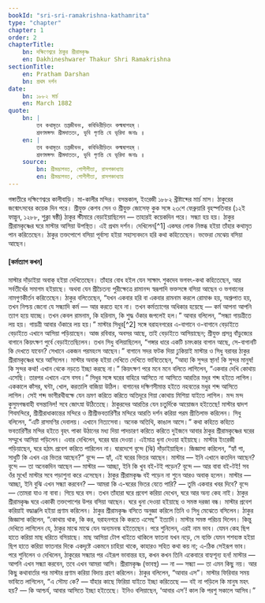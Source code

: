 ```yaml
---
bookId: "sri-sri-ramakrishna-kathamrita"
type: "chapter"
chapter: 1
order: 2
chapterTitle:
    bn: দক্ষিণেশ্বরে ঠাকুর শ্রীরামকৃষ্ণ
    en: Dakhineshwarer Thakur Shri Ramakrishna
sectionTitle:
    en: Pratham Darshan
    bn: প্রথম দর্শন
date:
    bn: ১৮৮২ মার্চ
    en: March 1882
quote:
    bn: |
        তব কথামৃতং তপ্তজীবনং, কবিভিরীড়িতং কল্মষাপহম্‌ ৷
        শ্রবণমঙ্গলং শ্রীমদাততং, ভুবি গৃণন্তি যে ভূরিদা জনাঃ ॥
    en: |
        তব কথামৃতং তপ্তজীবনং, কবিভিরীড়িতং কল্মষাপহম্‌ ৷
        শ্রবণমঙ্গলং শ্রীমদাততং, ভুবি গৃণন্তি যে ভূরিদা জনাঃ ॥
    source:
        bn: শ্রীমদ্ভাগবত, গোপীগীতা, রাসপঞ্চাধ্যায়
        en: শ্রীমদ্ভাগবত, গোপীগীতা, রাসপঞ্চাধ্যায়
---
```



<BengaliText>
    গঙ্গাতীরে দক্ষিণেশ্বরে কালীবাড়ি। মা-কালীর মন্দির। বসন্তকাল, ইংরেজী ১৮৮২ খ্রীষ্টাব্দের মার্চ মাস। ঠাকুরের জন্মোৎসবের
    কয়েক দিন পরে। শ্রীযুক্ত কেশব সেন ও শ্রীযুক্ত জোসেফ্‌ কুক সঙ্গে ২৩শে ফেব্রুয়ারি বৃহস্পতিবার (১২ই ফাল্গুন, ১২৮৮,
    শুক্লা ষষ্ঠী) ঠাকুর স্টীমারে বেড়াইয়াছিলেন — তাহারই কয়েকদিন পরে। সন্ধ্যা হয় হয়। ঠাকুর শ্রীরামকৃষ্ণের ঘরে মাস্টার
    আসিয়া উপস্থিত। এই প্রথম দর্শন। দেখিলেন[^1] একঘর লোক নিস্তব্ধ হইয়া তাঁহার কথামৃত পান করিতেছেন। ঠাকুর তক্তপোশে বসিয়া
    পূর্বাস্য হইয়া সহাস্যবদনে হরি কথা কহিতেছেন। ভক্তেরা মেঝেয় বসিয়া আছেন।
</BengaliText>

[^1]: <BengaliText class="footnote-content">প্রথম দর্শনের তারিখ সম্বন্ধে মতভেদ আছে। — প্র:</BengaliText>

#### <BengaliText>[কর্মত্যাগ কখন]</BengaliText>

<BengaliText>
    মাস্টার দাঁড়াইয়া অবাক্‌ হইয়া দেখিতেছেন। তাঁহার বোধ হইল যেন সাক্ষাৎ শুকদেব ভগবৎ-কথা কহিতেছেন, আর সর্বতীর্থের সমাগম
    হইয়াছে। অথবা যেন শ্রীচৈতন্য পুরীক্ষেত্রে রামানন্দ স্বরূপাদি ভক্তসঙ্গে বসিয়া আছেন ও ভগবানের নামগুণকীর্তন করিতেছেন।
    ঠাকুর বলিতেছেন, “যখন একবার হরি বা একবার রামনাম করলে রোমাঞ্চ হয়, অশ্রুপাত হয়, তখন নিশ্চয় জেনো যে সন্ধ্যাদি কর্ম — আর
    করতে হবে না। তখন কর্মত্যাগের অধিকার হয়েছে — কর্ম আপনা আপনি ত্যাগ হয়ে যাচ্ছে। তখন কেবল রামনাম, কি হরিনাম, কি শুদ্ধ
    ওঁকার জপলেই হল।” আবার বলিলেন, “সন্ধ্যা গায়ত্রীতে লয় হয়। গায়ত্রী আবার ওঁকারে লয় হয়।”
</BengaliText>

<BengaliText>
মাস্টার সিধুর[^2] সঙ্গে বরাহনগরের এ-বাগানে ও-বাগানে বেড়াইতে বেড়াইতে এখানে আসিয়া পড়িয়াছেন। আজ রবিবার, অবসর আছে, তাই বেড়াইতে আসিয়াছেন; শ্রীযুক্ত প্রসন্ন বাঁড়ুজ্যের বাগানে কিয়ৎক্ষণ পুর্বে বেড়াইতেছিলেন। তখন সিধু বলিয়াছিলেন, “গঙ্গার ধারে একটি চমৎকার বাগান আছে, সে-বাগানটি কি দেখতে যাবেন? সেখানে একজন পরমহংস আছেন।”
</BengaliText>

[^2]: <BengaliText class="footnote-content">শ্রীযুক্ত সিদ্ধেশ্বর মজুমদার, উত্তর বরাহনগরে বাড়ি।</BengaliText>

<BengaliText>
    বাগানে সদর ফটক দিয়া ঢুকিয়াই মাস্টার ও সিধু বরাবর ঠাকুর শ্রীরামকৃষ্ণের ঘরে আসিলেন। মাস্টার অবাক্‌ হইয়া দেখিতে দেখিতে
    ভাবিতেছেন, “আহা কি সুন্দর স্থান! কি সুন্দর মানুষ! কি সুন্দর কথা! এখান থেকে নড়তে ইচ্ছা করছে না।” কিয়ৎক্ষণ পরে মনে মনে
    বলিতে লাগিলেন, “একবার দেখি কোথায় এসেছি। তারপর এখানে এসে বসব।”
</BengaliText>

<BengaliText>
    সিধুর সঙ্গে ঘরের বাহিরে আসিতে না আসিতে আরতির মধুর শব্দ হইতে লাগিল। এককালে কাঁসর, ঘন্টা, খোল, করতালি বাজিয়া উঠিল।
    বাগানের দক্ষিণসীমান্ত হইতে নহবতের মধুর শব্দ আসিতে লাগিল। সেই শব্দ ভাগীরথীবক্ষে যেন ভ্রমণ করিতে করিতে অতিদূরে গিয়া
    কোথায় মিশিয়া যাইতে লাগিল। মন্দ মন্দ কুসুমগন্ধবাহী বসন্তানিল! সবে জোৎস্না উঠিতেছে। ঠাকুরদের আরতির যেন চতুর্দিকে আয়োজন
    হইতেছে! মাস্টার দ্বাদশ শিবমন্দিরে, শ্রীশ্রীরাধাকান্তের মন্দিরে ও শ্রীশ্রীভবতারিণীর মন্দিরে আরতি দর্শন করিয়া পরম
    প্রীতিলাভ করিলেন। সিধু বলিলেন, “এটি রাসমণির দেবালয়। এখানে নিত্যসেবা। অনেক অতিথি, কাঙাল আসে।”
</BengaliText>

<BengaliText>
    কথা কহিতে কহিতে ভবতারিণীর মন্দির হইতে বৃহৎ পাকা উঠানের মধ্য দিয়া পাদচারণ করিতে করিতে দুইজনে আবার ঠাকুর
    শ্রীরামকৃষ্ণের ঘরের সম্মুখে আসিয়া পড়িলেন। এবার দেখিলেন, ঘরের দ্বার দেওয়া।
</BengaliText>

<BengaliText>
    এইমাত্র ধুনা দেওয়া হইয়াছে। মাস্টার ইংরেজী পড়িয়াছেন, ঘরে হঠাৎ প্রবেশ করিতে পারিলেন না। দ্বারদেশে বৃন্দে (ঝি)
    দাঁড়াইয়াছিল। জিজ্ঞাসা করিলেন, “হ্যাঁ গা, সাধুটি কি এখন এর ভিতর আছেন?”
</BengaliText>

<BengaliText>
বৃন্দে — হ্যাঁ, এই ঘরের ভিতর আছেন।
</BengaliText>

<BengaliText>
মাস্টার — ইনি এখানে কতদিন আছেন?
</BengaliText>

<BengaliText>
বৃন্দে — তা অনেকদিন আছেন —
</BengaliText>

<BengaliText>
মাস্টার — আচ্ছা, ইনি কি খুব বই-টই পড়েন?
</BengaliText>

<BengaliText>
বৃন্দে — আর বাবা বই-টই! সব ওঁর মুখে!
</BengaliText>

<BengaliText>
মাস্টার সবে পড়াশুনা করে এসেছেন। ঠাকুর শ্রীরামকৃষ্ণ বই পড়েন না শুনে আরও অবাক্‌ হলেন।
</BengaliText>

<BengaliText>
মাস্টার — আচ্ছা, ইনি বুঝি এখন সন্ধ্যা করবেন? — আমরা কি এ-ঘরের ভিতর যেতে পারি? — তুমি একবার খবর দিবে?
</BengaliText>

<BengaliText>
বৃন্দে — তোমরা যাও না বাবা। গিয়ে ঘরে বস।
</BengaliText>

<BengaliText>
তখন তাঁহারা ঘরে প্রবেশ করিয়া দেখেন, ঘরে আর অন্য কেহ নাই। ঠাকুর শ্রীরামকৃষ্ণ ঘরে একাকী তক্তপোশের উপর বসিয়া আছেন। ঘরে ধুনা দেওয়া হইয়াছে ও সমস্ত দরজা বন্ধ। মাস্টার প্রবেশ করিয়াই বদ্ধাঞ্জলি হইয়া প্রণাম করিলেন। ঠাকুর শ্রীরামকৃষ্ণ বসিতে অনুজ্ঞা করিলে তিনি ও সিধু মেঝেতে বসিলেন। ঠাকুর জিজ্ঞাসা করিলেন, “কোথায় থাক, কি কর, বরাহনগরে কি করতে এসেছ” ইত্যাদি। মাস্টার সমস্ত পরিচয় দিলেন। কিন্তু দেখিতে লাগিলেন যে, ঠাকুর মাঝে মাঝে যেন অন্যমনস্ক হইতেছেন। পরে শুনিলেন, এরই নাম ভাব। যেমন কেহ ছিপ হাতে করিয়া মাছ ধরিতে বসিয়াছে। মাছ আসিয়া টোপ খাইতে থাকিলে ফাতনা যখন নড়ে, সে ব্যক্তি যেমন শশব্যস্ত হইয়া ছিপ হাতে করিয়া ফাতনার দিকে একদৃষ্টে একমনে চাহিয়া থাকে, কাহারও সহিত কথা কয় না; এ-ঠিক সেইরূপ ভাব। পরে শুনিলেন ও দেখিলেন, ঠাকুরের সন্ধ্যার পর এইরূপ ভাবান্তর হয়, কখন কখন তিনি একেবারে বাহ্যশূন্য হন!
</BengaliText>

<BengaliText>
মাস্টার — আপনি এখন সন্ধ্যা করবেন, তবে এখন আমরা আসি।
</BengaliText>

<BengaliText>
শ্রীরামকৃষ্ণ (ভাবস্থ) — না — সন্ধ্যা — তা এমন কিছু নয়।
</BengaliText>

<BengaliText>
আর কিছু কথাবার্তার পর মাস্টার প্রণাম করিয়া বিদায় গ্রহণ করিলেন। ঠাকুর বলিলেন, “আবার এস”।
</BengaliText>

<BengaliText>
মাস্টার ফিরিবার সময় ভাবিতে লাগিলেন, “এ সৌম্য কে? — যাঁহার কাছে ফিরিয়া যাইতে ইচ্ছা করিতেছে — বই না পড়িলে কি মানুষ মহৎ হয়? — কি আশ্চর্য, আবার আসিতে ইচ্ছা হইতেছে। ইনিও বলিয়াছেন, ‘আবার এস’! কাল কি পরশু সকালে আসিব।”
</BengaliText>